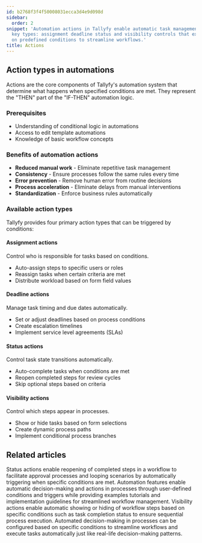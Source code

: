 ```yaml
---
id: b2768f3f4f50008031ecca3d4e9d098d
sidebar:
  order: 2
snippet: 'Automation actions in Tallyfy enable automatic task management through four
  key types: assignment deadline status and visibility controls that execute based
  on predefined conditions to streamline workflows.'
title: Actions
---
```


## Action types in automations

Actions are the core components of Tallyfy's automation system that determine what happens when specified conditions are met. They represent the "THEN" part of the "IF-THEN" automation logic.

### Prerequisites
- Understanding of conditional logic in automations
- Access to edit template automations
- Knowledge of basic workflow concepts

### Benefits of automation actions
- **Reduced manual work** - Eliminate repetitive task management
- **Consistency** - Ensure processes follow the same rules every time
- **Error prevention** - Remove human error from routine decisions
- **Process acceleration** - Eliminate delays from manual interventions
- **Standardization** - Enforce business rules automatically

### Available action types

Tallyfy provides four primary action types that can be triggered by conditions:

#### Assignment actions
Control who is responsible for tasks based on conditions.
- Auto-assign steps to specific users or roles
- Reassign tasks when certain criteria are met
- Distribute workload based on form field values

#### Deadline actions
Manage task timing and due dates automatically.
- Set or adjust deadlines based on process conditions
- Create escalation timelines
- Implement service level agreements (SLAs)

#### Status actions
Control task state transitions automatically.
- Auto-complete tasks when conditions are met
- Reopen completed steps for review cycles
- Skip optional steps based on criteria

#### Visibility actions
Control which steps appear in processes.
- Show or hide tasks based on form selections
- Create dynamic process paths
- Implement conditional process branches


<PageTree />


## Related articles
<CardGrid>
<LinkTitleCard header="<b>Actions > Automate changing the status of tasks</b>" href="/products/pro/documenting/templates/automations/actions/status-actions/" > Status actions enable reopening of completed steps in a workflow to facilitate approval processes and looping scenarios by automatically triggering when specific conditions are met. </LinkTitleCard>
<LinkTitleCard header="<b>Templates > Automations</b>" href="/products/pro/documenting/templates/automations/" > Automation features enable automatic decision-making and actions in processes through user-defined conditions and triggers while providing examples tutorials and implementation guidelines for streamlined workflow management. </LinkTitleCard>
<LinkTitleCard header="<b>Actions > Automate hiding or showing tasks</b>" href="/products/pro/documenting/templates/automations/actions/visibility-actions/" > Visibility actions enable automatic showing or hiding of workflow steps based on specific conditions such as task completion status to ensure sequential process execution. </LinkTitleCard>
<LinkTitleCard header="<b>Automations > Examples</b>" href="/products/pro/documenting/templates/automations/examples/" > Automated decision-making in processes can be configured based on specific conditions to streamline workflows and execute tasks automatically just like real-life decision-making patterns. </LinkTitleCard>
</CardGrid>